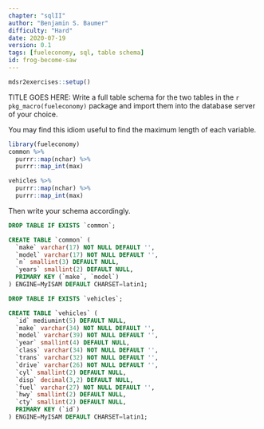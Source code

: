 ```yaml
---
chapter: "sqlII"
author: "Benjamin S. Baumer"
difficulty: "Hard"
date: 2020-07-19 
version: 0.1
tags: [fueleconomy, sql, table schema]
id: frog-become-saw
---
```


```r
mdsr2exercises::setup()
```

TITLE GOES HERE: Write a full table schema for the two tables in the `r pkg_macro(fueleconomy)` package and import them into the database server of your choice.  


 <!--begin-answer-->
You may find this idiom useful to find the maximum length of each variable.

```r
library(fueleconomy)
common %>%
  purrr::map(nchar) %>%
  purrr::map_int(max)

vehicles %>%
  purrr::map(nchar) %>%
  purrr::map_int(max)
```

Then write your schema accordingly. 

```sql
DROP TABLE IF EXISTS `common`;

CREATE TABLE `common` (
  `make` varchar(17) NOT NULL DEFAULT '',
  `model` varchar(17) NOT NULL DEFAULT '',
  `n` smallint(3) DEFAULT NULL,
  `years` smallint(2) DEFAULT NULL,
  PRIMARY KEY (`make`, `model`)
) ENGINE=MyISAM DEFAULT CHARSET=latin1;

DROP TABLE IF EXISTS `vehicles`;

CREATE TABLE `vehicles` (
  `id` mediumint(5) DEFAULT NULL,
  `make` varchar(34) NOT NULL DEFAULT '',
  `model` varchar(39) NOT NULL DEFAULT '',
  `year` smallint(4) DEFAULT NULL,
  `class` varchar(34) NOT NULL DEFAULT '',
  `trans` varchar(32) NOT NULL DEFAULT '',
  `drive` varchar(26) NOT NULL DEFAULT '',
  `cyl` smallint(2) DEFAULT NULL,
  `disp` decimal(3,2) DEFAULT NULL,
  `fuel` varchar(27) NOT NULL DEFAULT '',
  `hwy` smallint(2) DEFAULT NULL,
  `cty` smallint(2) DEFAULT NULL,
  PRIMARY KEY (`id`)
) ENGINE=MyISAM DEFAULT CHARSET=latin1;
```
 <!--end-answer-->


